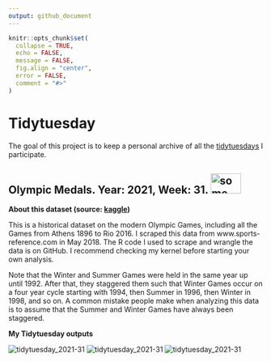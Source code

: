 ```yaml
---
output: github_document
---
```


<!-- README.md is generated from README.Rmd. Please edit that file -->

```r
knitr::opts_chunk$set(
  collapse = TRUE,
  echo = FALSE,
  message = FALSE,
  fig.align = "center",
  error = FALSE,
  comment = "#>"
)
```

# Tidytuesday

<!-- badges: start -->
<!-- badges: end -->

The goal of this project is to keep a personal archive of all the [tidytuesdays](https://github.com/rfordatascience/tidytuesday) I participate.



## Olympic Medals. Year: 2021, Week: 31. <img src="fig/Olympic_rings.svg" alt="some text" width=60 height=40>

**About this dataset (source: [kaggle](https://www.kaggle.com/heesoo37/120-years-of-olympic-history-athletes-and-results))**

This is a historical dataset on the modern Olympic Games, including all the Games from Athens 1896 to Rio 2016. I scraped this data from www.sports-reference.com in May 2018. The R code I used to scrape and wrangle the data is on GitHub. I recommend checking my kernel before starting your own analysis.

Note that the Winter and Summer Games were held in the same year up until 1992. After that, they staggered them such that Winter Games occur on a four year cycle starting with 1994, then Summer in 1996, then Winter in 1998, and so on. A common mistake people make when analyzing this data is to assume that the Summer and Winter Games have always been staggered.


**My Tidytuesday outputs**


![tidytuesday_2021-31](tidytuesday/2021-31/fig/Comp_participation_per_sex.png)
![tidytuesday_2021-31](tidytuesday/2021-31/fig/Comp_medals_per_sex.png)
![tidytuesday_2021-31](tidytuesday/2021-31/fig/Comp_tidytuesday_2021-07-27.png)




